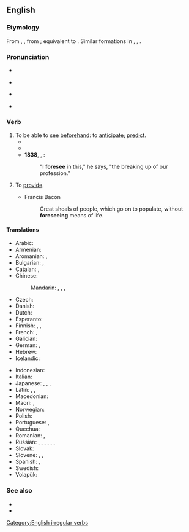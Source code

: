 ==English==

===Etymology===
From {{inh|en|enm|foreseen}}, {{m|enm|forseen}}, from {{inh|en|ang|foresēon}}; equivalent to {{pre|en|fore|see}}. Similar formations in {{noncog|nl|voorzien}}, {{noncog|de|vorsehen}}, {{noncog|la|prōvideō}}.

===Pronunciation===
* {{audio|en-us-foresee.ogg|Audio (US)|lang=en}}
* {{a|US}} {{IPA|/fɔɹˈsi/|lang=en}}
* {{a|UK}} {{IPA|/fɔːˈsiː/|lang=en}}
* {{rhymes|iː|lang=en}}

===Verb===
{{en-verb|foresees|foreseeing|foresaw|foreseen}}

# To be able to [[see]] [[beforehand]]: to [[anticipate]]; [[predict]].
#* {{RQ:Authorized Version|Proverbs|22|3|passage=A prudent man '''foreſeeth''' the euill, and hideth himſelfe: but the ſimple paſſe on, and are puniſhed.}} 
#* {{RQ:Shakespeare Tempest|II|i|page=8|passage={{w|Ariel (The Tempest)|''Ariel.''}} My Maſter through his Art '''foreſees''' the danger / That you (his friend) are in, and ſends me forth / (For elſe his proiect dies) to keepe them liuing.}}
#* '''1838''', {{w|Charles Dickens}}, ''{{w|The Lamplighter}}'':
#*: "I '''foresee''' in this," he says, "the breaking up of our profession."
# {{lb|en|obsolete}} To [[provide]].
#* {{rfdate|en|and other bibliographic particulars, eg, title of work, page, url, full name of author}} Francis Bacon
#*: Great shoals of people, which go on to populate, without '''foreseeing''' means of life.

====Translations====
{{trans-top|to anticipate}}
* Arabic: {{t|ar|تَوَقَّعَ}}
* Armenian: {{t+|hy|կանխատեսել}}
* Aromanian: {{t|rup|prived}}, {{t|rup|pruved}}
* Bulgarian: {{t+|bg|предвиждам}}, {{t|bg|предугаждам}}
* Catalan: {{t+|ca|preveure}}, {{t+|ca|pronosticar}}
* Chinese:
*: Mandarin: {{t+|cmn|預知}}, {{t+|cmn|预知|tr=yùzhī}}, {{t+|cmn|預見}}, {{t+|cmn|预见|tr=yùjiàn}}
* Czech: {{t+|cs|předvídat}}
* Danish: {{t+|da|forudse}}
* Dutch: {{t+|nl|voorzien}}
* Esperanto: {{t|eo|antaŭvidi}}
* Finnish: {{t+|fi|aavistaa}}, {{t|fi|[[nähdä]] [[ennalta]]}}, {{t+|fi|ennustaa}}
* French: {{t+|fr|prévoir}}, {{t+|fr|anticiper}}
* Galician: {{t|gl|prever}}
* German: {{t+|de|vorhersehen}}, {{t+|de|voraussehen}}
* Hebrew: {{t|he|לצפות}}
* Icelandic: {{t|is|sjá fyrir}}
{{trans-mid}}
* Indonesian: {{t+|id|kira|alt=memperkirakan}}
* Italian: {{t+|it|prevedere}}
* Japanese: {{t+|ja|予見|tr=よけんする, yoken suru|alt=予見する}}, {{t+|ja|予測|tr=よそくする, yosoku suru|alt=予測する}}, {{t|ja|見越す|tr=みこす, mikosu}}, {{t+|ja|予知|tr=よちする, yochi suru|alt=予知する}}
* Latin: {{t|la|divinō}}, {{t|la|praevideō}}, {{t|la|prospicio}}
* Macedonian: {{t|mk|предви́дува}}
* Maori: {{t|mi|matakite}}, {{t|mi|matapae}}
* Norwegian: {{t+|no|forutse}}
* Polish: {{t+|pl|przewidywać}}
* Portuguese: {{t+|pt|prever}}, {{t+|pt|prognosticar}}
* Quechua: {{t|qu|t'ituy}}
* Romanian: {{t+|ro|prevedea}}, {{t+|ro|anticipa}}
* Russian: {{t+|ru|предви́деть|impf}}, {{t+|ru|предвосхища́ть|impf}}, {{t+|ru|предвосхи́тить|pf}}, {{t+|ru|предска́зывать|impf}}, {{t+|ru|предсказа́ть|pf}}, {{t+|ru|предусма́тривать|impf}}, {{t+|ru|предусмотре́ть|pf}}
* Slovak: {{t|sk|Predvídať}}
* Slovene: {{t|sl|predvidevati}}, {{t|sl|predvideti|pf}}, {{t|sl|slutiti}}
* Spanish: {{t+|es|pronosticar}}, {{t+|es|prever}}
* Swedish: {{t+|sv|förutse}}
* Volapük: {{t+|vo|büologön}}
{{trans-bottom}}

===See also===
* {{l|en|forsee}}
* {{l|en|unforeseen}}

[[Category:English irregular verbs]]